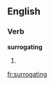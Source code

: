 
==English==

===Verb===
'''surrogating'''

# {{present participle of|surrogate}}

[[fr:surrogating]]